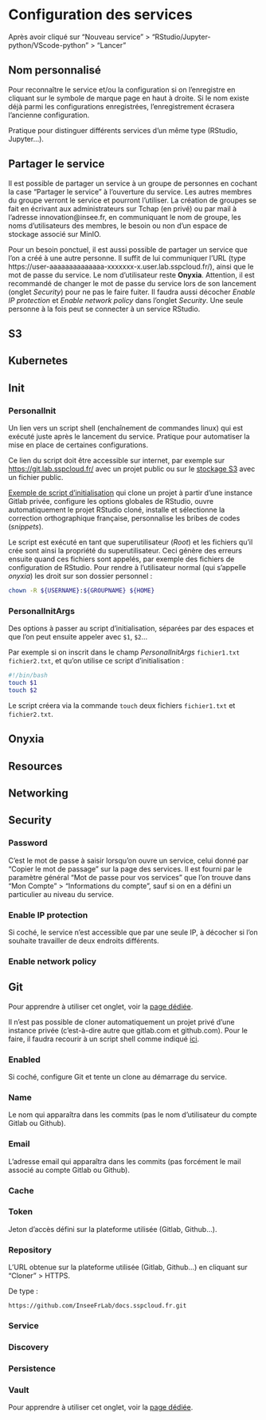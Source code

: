 # Configuration des services

Après avoir cliqué sur "Nouveau service" > "RStudio/Jupyter-python/VScode-python" > "Lancer"

## Nom personnalisé

Pour reconnaître le service et/ou la configuration si on l'enregistre en cliquant sur le symbole de marque page en haut à droite.
Si le nom existe déjà parmi les configurations enregistrées, l'enregistrement écrasera l'ancienne configuration.

Pratique pour distinguer différents services d'un même type (RStudio, Jupyter...).

## Partager le service

Il est possible de partager un service à un groupe de personnes en cochant la case "Partager le service" à l'ouverture du service.
Les autres membres du groupe verront le service et pourront l'utiliser.
La création de groupes se fait en écrivant aux administrateurs sur Tchap (en privé) ou par mail à l'adresse innovation@insee.fr, en communiquant le nom de groupe, les noms d'utilisateurs des membres, le besoin ou non d'un espace de stockage associé sur MinIO.

::: {.callout-info} 
Pour un besoin ponctuel, il est aussi possible de partager un service que l'on a créé à une autre personne.
Il suffit de lui communiquer l'URL (type https://user-aaaaaaaaaaaaaa-xxxxxxx-x.user.lab.sspcloud.fr/), ainsi que le mot de passe du service.
Le nom d'utilisateur reste **Onyxia**. Attention, il est recommandé de changer le mot de passe du service lors de son lancement (onglet *Security*) pour ne pas le faire fuiter.
Il faudra aussi décocher *Enable IP protection* et *Enable network policy* dans l'onglet *Security*.
Une seule personne à la fois peut se connecter à un service RStudio.  
:::

## S3

## Kubernetes

## Init

### PersonalInit

Un lien vers un script shell (enchaînement de commandes linux) qui est exécuté juste après le lancement du service.
Pratique pour automatiser la mise en place de certaines configurations.

Ce lien du script doit être accessible sur internet, par exemple sur [https://git.lab.sspcloud.fr/](https://git.lab.sspcloud.fr/) avec un projet public ou sur le [stockage S3](https://minio-console.lab.sspcloud.fr/) avec un fichier public.

[Exemple de script d'initialisation](https://git.drees.fr/drees_code_public/ressources/tutos/-/blob/diffusion/contenu/init.sh) qui clone un projet à partir d'une instance Gitlab privée, configure les options globales de RStudio, ouvre automatiquement le projet RStudio cloné, installe et sélectionne la correction orthographique française, personnalise les bribes de codes (*snippets*).

::: {.callout-warning} 
Le script est exécuté en tant que superutilisateur (*Root*) et les fichiers qu'il crée sont ainsi la propriété du superutilisateur.
Ceci génère des erreurs ensuite quand ces fichiers sont appelés, par exemple des fichiers de configuration de RStudio.
Pour rendre à l'utilisateur normal (qui s'appelle *onyxia*) les droit sur son dossier personnel :
```bash
chown -R ${USERNAME}:${GROUPNAME} ${HOME}
```
:::


### PersonalInitArgs

Des options à passer au script d'initialisation, séparées par des espaces et que l'on peut ensuite appeler avec `$1`, `$2`...

Par exemple si on inscrit dans le champ *PersonalInitArgs* `fichier1.txt fichier2.txt`, et qu'on utilise ce script d'initialisation :

```bash
#!/bin/bash
touch $1
touch $2
```
Le script créera via la commande `touch` deux fichiers `fichier1.txt` et `fichier2.txt`.

## Onyxia

## Resources

## Networking

## Security

### Password

C'est le mot de passe à saisir lorsqu'on ouvre un service, celui donné par "Copier le mot de passage" sur la page des services.
Il est fourni par le paramètre général "Mot de passe pour vos services" que l'on trouve dans "Mon Compte" > "Informations du compte", sauf si on en a défini un particulier au niveau du service.

### Enable IP protection

Si coché, le service n'est accessible que par une seule IP, à décocher si l'on souhaite travailler de deux endroits différents.

### Enable network policy

## Git

Pour apprendre à utiliser cet onglet, voir la [page dédiée](/docs/version-control.html).

::: {.callout-warning} 
Il n'est pas possible de cloner automatiquement un projet privé d'une instance privée (c'est-à-dire autre que gitlab.com et github.com).
Pour le faire, il faudra recourir à un script shell comme indiqué [ici](#init).
:::

### Enabled

Si coché, configure Git et tente un clone au démarrage du service.

### Name

Le nom qui apparaîtra dans les commits (pas le nom d'utilisateur du compte Gitlab ou Github).

### Email

L'adresse email qui apparaîtra dans les commits (pas forcément le mail associé au compte Gitlab ou Github).

### Cache

### Token

Jeton d'accès défini sur la plateforme utilisée (Gitlab, Github...).

### Repository

L'URL obtenue sur la plateforme utilisée (Gitlab, Github...) en cliquant sur "Cloner" > HTTPS.

De type :
```
https://github.com/InseeFrLab/docs.sspcloud.fr.git
```

### Service

### Discovery

### Persistence

### Vault 

Pour apprendre à utiliser cet onglet, voir la [page dédiée](/docs/secrets.html).
